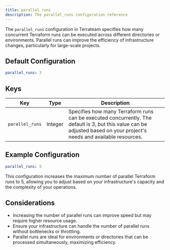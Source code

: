 ```yaml
---
title: parallel_runs  
description: The parallel_runs configuration reference
---
```


The `parallel_runs` configuration in Terrateam specifies how many concurrent Terraform runs can be executed across different directories or environments. Parallel runs can improve the efficiency of infrastructure changes, particularly for large-scale projects.

## Default Configuration

```yaml
parallel_runs: 3
```

## Keys

| Key            | Type    | Description                                                                                   |
|----------------|---------|-----------------------------------------------------------------------------------------------|
| `parallel_runs`| Integer | Specifies how many Terraform runs can be executed concurrently. The default is 3, but this value can be adjusted based on your project's needs and available resources. |

## Example Configuration

```yaml
parallel_runs: 5
```
This configuration increases the maximum number of parallel Terraform runs to 5, allowing you to adjust based on your infrastructure's capacity and the complexity of your operations.

## Considerations
- Increasing the number of parallel runs can improve speed but may require higher resource usage.
- Ensure your infrastructure can handle the number of parallel runs without bottlenecks or throttling.
- Parallel runs are ideal for environments or directories that can be processed simultaneously, maximizing efficiency.
